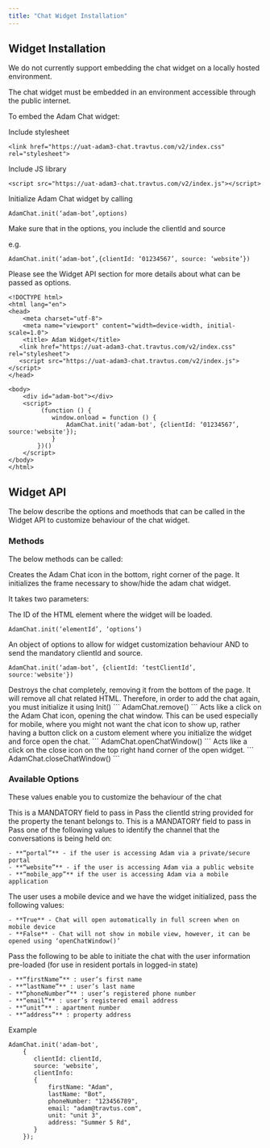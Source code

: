 ```yaml
---
title: "Chat Widget Installation"
---
```


## Widget Installation

<Warning>We do not currently support embedding the chat widget on a locally hosted environment.</Warning>

<Warning>The chat widget must be embedded in an environment accessible through the public internet.</Warning>

To embed the Adam Chat widget: 

Include stylesheet 
```
<link href="https://uat-adam3-chat.travtus.com/v2/index.css"  rel="stylesheet">
```

Include JS library 
```
<script src="https://uat-adam3-chat.travtus.com/v2/index.js"></script>
```

Initialize Adam Chat widget by calling 
```
AdamChat.init(‘adam-bot’,options)
```

Make sure that in the options, you include the clientId and source 

e.g. 
```
AdamChat.init(‘adam-bot’,{clientId: ‘01234567’, source: ‘website’})
```

Please see the Widget API section for more details about what can be passed as options.

```
<!DOCTYPE html>
<html lang="en">
<head>
    <meta charset="utf-8">
    <meta name="viewport" content="width=device-width, initial-scale=1.0">
    <title> Adam Widget</title>
   <link href="https://uat-adam3-chat.travtus.com/v2/index.css" rel="stylesheet">
   <script src="https://uat-adam3-chat.travtus.com/v2/index.js"></script>
</head>

<body>
    <div id="adam-bot"></div>
    <script>
         (function () {
            window.onload = function () {
                AdamChat.init('adam-bot', {clientId: ‘01234567’, source:'website'});                
            }
        })()
    </script>
</body>
</html>
```


## Widget API 
The below describe the options and moethods that can be called in the Widget API to customize behaviour of the chat widget. 

### Methods
The below methods can be called:

<AccordionGroup>
<Accordion title="init()">
Creates the Adam Chat icon in the bottom, right corner of the page. It initializes the frame necessary to show/hide the adam chat widget. 

It takes two parameters: 

The ID of the HTML element where the widget will be loaded.
```
AdamChat.init(‘elementId’, ‘options’)
```

An object of options to allow for widget customization behaviour AND to send the mandatory clientId and source.
```
AdamChat.init(‘adam-bot’, {clientId: ‘testClientId’, source:'website'})
```
</Accordion>


<Accordion title="remove()">
Destroys the chat completely, removing it from the bottom of the page. It will remove all chat related HTML. Therefore, in order to add the chat again, you must initialize it using Init() 
```
AdamChat.remove()
```
</Accordion>


<Accordion title="openChatWindow()">
Acts like a click on the Adam Chat icon, opening the chat window. This can be used especially for mobile, where you might not want the chat icon to show up, rather having a button click on a custom element where you initialize the widget and force open the chat.  
```
AdamChat.openChatWindow()
```
</Accordion>

<Accordion title="closeChatWindow()">
Acts like a click on the close icon on the top right hand corner of the open widget. 
```
AdamChat.closeChatWindow()
```
</Accordion>
</AccordionGroup>


### Available Options
These values enable you to customize the behaviour of the chat

<AccordionGroup>
<Accordion title="clientId">
This is a MANDATORY field to pass in 
Pass the clientId string provided for the property the tenant belongs to.
</Accordion>
<Accordion title="source">
This is a MANDATORY field to pass in 
Pass one of the following values to identify the channel that the conversations is being held on:

    - **“portal”** - if the user is accessing Adam via a private/secure portal 
    - **“website”** - if the user is accessing Adam via a public website
    - **“mobile_app”** if the user is accessing Adam via a mobile application
</Accordion>
<Accordion title="shouldShowChatOnMobile">
The user uses a mobile device and we have the widget initialized, pass the following values:

    - **True** - Chat will open automatically in full screen when on mobile device 
    - **False** - Chat will not show in mobile view, however, it can be opened using ‘openChatWindow()’
</Accordion>

<Accordion title="clientInfo">
Pass the following to be able to initiate the chat with the user information pre-loaded (for use in resident portals in logged-in state)
	
	- **“firstName”** : user’s first name
    - **“lastName”** : user’s last name
    - **“phoneNumber”** : user’s registered phone number
    - **“email”** : user’s registered email address
    - **“unit”** : apartment number
    - **“address”** : property address
</Accordion>
</AccordionGroup>             


Example

```
AdamChat.init('adam-bot', 
	{ 
       clientId: clientId, 
       source: 'website', 
       clientInfo: 
       { 
           firstName: "Adam", 
           lastName: "Bot", 
           phoneNumber: "123456789", 
           email: "adam@travtus.com", 
           unit: "unit 3", 
           address: "Summer 5 Rd", 
       }
    });
```